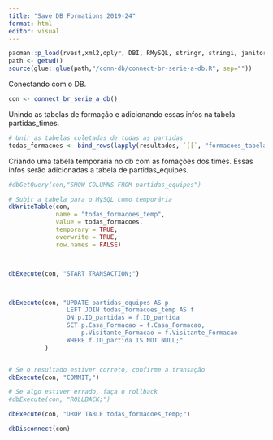 ```yaml
---
title: "Save DB Formations 2019-24"
format: html
editor: visual
---
```


```r
pacman::p_load(rvest,xml2,dplyr, DBI, RMySQL, stringr, stringi, janitor, tidyr)
path <- getwd()
source(glue::glue(path,"/conn-db/connect-br-serie-a-db.R", sep=""))
```

Conectando com o DB.

```r
con <- connect_br_serie_a_db()
```

Unindo as tabelas de formação e adicionando essas infos na tabela partidas_times.

```r
# Unir as tabelas coletadas de todas as partidas
todas_formacoes <- bind_rows(lapply(resultados, `[[`, "formacoes_tabela"))

```

Criando uma tabela temporária no db com as fomações dos times. Essas infos serão adicionadas a tabela de partidas_equipes.

```r

#dbGetQuery(con,"SHOW COLUMNS FROM partidas_equipes")

# Subir a tabela para o MySQL como temporária
dbWriteTable(con,
             name = "todas_formacoes_temp",
             value = todas_formacoes,
             temporary = TRUE, 
             overwrite = TRUE, 
             row.names = FALSE)



dbExecute(con, "START TRANSACTION;")



dbExecute(con, "UPDATE partidas_equipes AS p
                LEFT JOIN todas_formacoes_temp AS f
                ON p.ID_partidas = f.ID_partida
                SET p.Casa_Formacao = f.Casa_Formacao,
                    p.Visitante_Formacao = f.Visitante_Formacao
                WHERE f.ID_partida IS NOT NULL;"
          )


# Se o resultado estiver correto, confirme a transação
dbExecute(con, "COMMIT;")

# Se algo estiver errado, faça o rollback
#dbExecute(con, "ROLLBACK;")
```

```r
dbExecute(con, "DROP TABLE todas_formacoes_temp;")

dbDisconnect(con)
```

